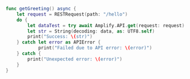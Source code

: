 ```swift
func getGreeting() async {
    let request = RESTRequest(path: "/hello")
    do {
        let dataTest = try await Amplify.API.get(request: request)
        let str = String(decoding: data, as: UTF8.self)
        print("Success: \(str)")
    } catch let error as APIError {
            print("Failed due to API error: \(error)")
    } catch {
        print("Unexpected error: \(error)")
    }
}
```

